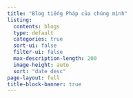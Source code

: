 ```yaml
---
title: "Blog tiếng Pháp của chúng mình"
listing:
  contents: blogs 
  type: default
  categories: true
  sort-ui: false
  filter-ui: false
  max-description-length: 200
  image-height: auto
  sort: "date desc"
page-layout: full
title-block-banner: true
---
```

